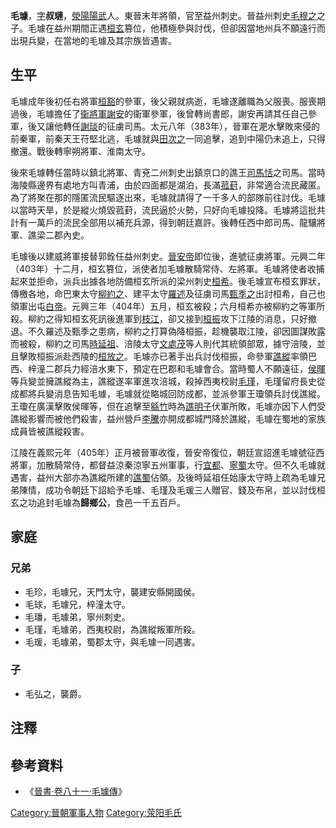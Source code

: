 '''毛璩'''{{BD| ？||405年|catIdx=M}}，[[表字|字]]'''叔璉'''，[[滎陽|滎陽]][[陽武|陽武]]人。東晉末年將領，官至益州刺史。晉益州刺史[[毛穆之|毛穆之]]之子。毛璩在益州期間正遇[[桓玄|桓玄]]篡位，他積極參與討伐，但卻因當地州兵不願遠行而出現兵變，在當地的毛璩及其宗族皆遇害。

== 生平 ==
毛璩成年後初任右將軍[[桓豁|桓豁]]的參軍，後父親就病逝，毛璩遂離職為父服喪。服喪期過後，毛璩擔任了[[衞將軍|衞將軍]][[謝安|謝安]]的衞軍參軍，後曾轉尚書郎，謝安再請其任自己參軍，後又讓他轉任[[謝琰|謝琰]]的征虜司馬。太元八年（383年），晉軍在淝水擊敗來侵的前秦軍，前秦天王苻堅北逃，毛璩就與[[田次之|田次之]]一同追擊，追到中陽仍未追上，只得撤還。戰後轉寧朔將軍、淮南太守。

後來毛璩轉任當時以鎮北將軍、青兗二州刺史出鎮京口的譙王[[司馬恬|司馬恬]]之司馬。當時海陵縣邊界有處地方叫青浦，由於四面都是湖泊，長滿[[菰葑|菰葑]]，非常適合流民藏匿。為了將聚在那的隱匿流民驅逐出來，毛璩就請得了一千多人的部隊前往討伐。毛璩以當時天旱，於是縱火燒毀菰葑，流民逼於火勢，只好向毛璩投降。毛璩將這批共計有一萬戶的流民全部用以補充兵源，得到朝廷嘉許。後轉任西中郎司馬、龍驤將軍、譙梁二郡內史。

毛璩後以建威將軍接替郭銓任益州刺史。[[晉安帝|晉安帝]]即位後，進號征虜將軍。元興二年（403年）十二月，桓玄篡位，派使者加毛璩散騎常侍、左將軍。毛璩將使者收捕起來並拒命，派兵出據各地防備桓玄所派的梁州刺史[[桓希|桓希]]。後毛璩宣布桓玄罪狀，傳檄各地，命巴東太守[[柳約之|柳約之]]、建平太守[[羅述|羅述]]及征虜司馬[[甄季之|甄季之]]出討桓希，自己也領軍出屯[[白帝|白帝]]。元興三年（404年）五月，桓玄被殺；六月桓希亦被柳約之等軍所殺{{notetag|《晉書·安帝紀》：「六月，益州刺史毛璩討偽梁州刺史桓希，斬之。」}}。柳約之得知桓玄死訊後進軍到[[枝江|枝江]]，卻又接到[[桓振|桓振]]攻下江陵的消息，只好撤退。不久羅述及甄季之患病，柳約之打算偽降桓振，趁機襲取江陵，卻因圖謀敗露而被殺，柳約之司馬[[時延祖|時延祖]]、涪陵太守[[文處茂|文處茂]]等人則代其統領部眾，據守涪陵，並且擊敗桓振派赴西陵的[[桓放之|桓放之]]。毛璩亦已著手出兵討伐桓振，命參軍[[譙縱|譙縱]]率領巴西、梓潼二郡兵力經涪水東下，預定在巴郡和毛璩會合。當時蜀人不願遠征，[[侯暉|侯暉]]等兵變並擁譙縱為主，譙縱遂率軍進攻涪城，殺掉西夷校尉[[毛瑾|毛瑾]]，毛瑾留府長史從成都將兵變消息告知毛璩，毛璩就從略城回防成都，並派參軍王瓊領兵討伐譙縱。王瓊在廣漢擊敗侯暉等，但在追擊至[[緜竹|緜竹]]時為[[譙明子|譙明子]]伏軍所敗，毛璩亦因下人們受譙縱影響而被他們殺害，益州營戶[[李騰|李騰]]亦開成都城門降於譙縱，毛璩在蜀地的家族成員皆被譙縱殺害{{notetag|《晉書·譙縱傳》：義熙元年，刺史遣縱及侯暉等領諸縣氐進兵東下。暉有貮志，因梁州人不樂東也，將圖益州刺史毛璩，與巴西陽昧結謀於五城水口，共逼縱為主。縱懼而不當，走投於水，暉引出而請之，至於再三，遂以兵逼縱於輿上。攻璩弟西夷校尉瑾於涪城，城陷，瑾死之，縱乃自號梁秦二州刺史。璩聞縱反，自略城步還成都，遣參軍王瓊率三千人討縱，又遣弟瑗領四千兵繼瓊後進。縱遣弟明子及暉距瓊於廣漢，瓊擊破暉等，追至緜竹。明子設二伏以待之，大敗瓊，死者十八九。益州營戶的李騰開門以納縱。}}。

江陵在義熙元年（405年）正月被晉軍收復，晉安帝復位，朝廷宣詔進毛璩號征西將軍，加散騎常侍，都督益涼秦涼寧五州軍事，行[[宜都郡|宜都]]、[[寧蜀郡|寧蜀]]太守。但不久毛璩就遇害{{notetag|《晉書·安帝紀》：二月丁巳，留臺備乘輿法駕，迎帝於江陵。弘農太守戴寧之、建威主簿徐惠子等謀反，伏誅。平西參軍譙縱害平西將軍、益州刺史毛璩，以蜀叛。}}，益州大部亦為譙縱所建的[[譙蜀|譙蜀]]佔領。及後時延祖任始康太守時上疏為毛璩兄弟陳情，成功令朝廷下詔給予毛璩、毛瑾及毛瑗三人贈官、錢及布帛，並以討伐桓玄之功追封毛璩為'''歸鄉公'''，食邑一千五百戶。

== 家庭 ==
=== 兄弟 ===
*毛珍，毛璩兄，天門太守，襲建安縣開國侯。
*毛球，毛璩兄，梓潼太守。
*毛璠，毛璩弟，寧州刺史。
*毛瑾，毛璩弟，西夷校尉，為譙縱叛軍所殺。
*毛瑗，毛璩弟，蜀郡太守，與毛璩一同遇害。

=== 子 ===
*毛弘之，襲爵。
==注釋==
{{notefoot}}
== 參考資料 ==
*《[[s:晉書/卷81|晉書·卷八十一·毛璩傳]]》


[[Category:晉朝軍事人物|Category:晉朝軍事人物]]
[[Category:荥阳毛氏|Category:荥阳毛氏]]
